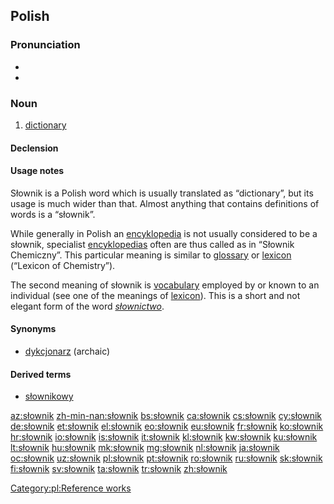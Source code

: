 ==Polish==

===Pronunciation===
* {{IPA|/ˈswɔvɲik/|lang=pl}}
* {{audio|pl-słownik.ogg|audio|lang=pl}}

===Noun===
{{pl-noun|m}}

# [[dictionary]]

====Declension====
{{pl-decl-noun
|słownik|słowniki
|słownika|słowników
|słownikowi|słownikom
|słownik|słowniki
|słownikiem|słownikami
|słowniku|słownikach
|słowniku|słowniki
}}

====Usage notes====
Słownik is a Polish word which is usually translated as “dictionary”, but its usage is much wider than that. Almost anything that contains definitions of words is a “słownik”.

While generally in Polish an [[encyklopedia]] is not usually considered to be a słownik,
specialist [[encyklopedia]]s often are thus called as in “Słownik Chemiczny”. This particular meaning is similar to [[glossary]] or [[lexicon]] (“Lexicon of Chemistry”).

The second meaning of słownik is [[vocabulary]] employed by or known to an individual (see one of the meanings of [[lexicon]]). This is a short and not elegant form of the word ''[[słownictwo]]''.

====Synonyms====
* [[dykcjonarz]] (archaic)

====Derived terms====
* [[słownikowy]]

[[Category:pl:Reference works]]

[[az:słownik]]
[[zh-min-nan:słownik]]
[[bs:słownik]]
[[ca:słownik]]
[[cs:słownik]]
[[cy:słownik]]
[[de:słownik]]
[[et:słownik]]
[[el:słownik]]
[[eo:słownik]]
[[eu:słownik]]
[[fr:słownik]]
[[ko:słownik]]
[[hr:słownik]]
[[io:słownik]]
[[is:słownik]]
[[it:słownik]]
[[kl:słownik]]
[[kw:słownik]]
[[ku:słownik]]
[[lt:słownik]]
[[hu:słownik]]
[[mk:słownik]]
[[mg:słownik]]
[[nl:słownik]]
[[ja:słownik]]
[[oc:słownik]]
[[uz:słownik]]
[[pl:słownik]]
[[pt:słownik]]
[[ro:słownik]]
[[ru:słownik]]
[[sk:słownik]]
[[fi:słownik]]
[[sv:słownik]]
[[ta:słownik]]
[[tr:słownik]]
[[zh:słownik]]